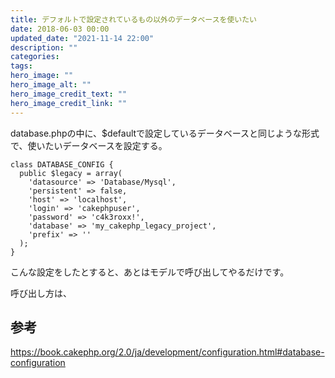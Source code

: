 ```yaml
---
title: デフォルトで設定されているもの以外のデータベースを使いたい
date: 2018-06-03 00:00
updated_date: "2021-11-14 22:00"
description: ""
categories:
tags:
hero_image: ""
hero_image_alt: ""
hero_image_credit_text: ""
hero_image_credit_link: ""
---
```

database.phpの中に、$defaultで設定しているデータベースと同じような形式で、使いたいデータベースを設定する。

```
class DATABASE_CONFIG {
  public $legacy = array(
    'datasource' => 'Database/Mysql',
    'persistent' => false,
    'host' => 'localhost',
    'login' => 'cakephpuser',
    'password' => 'c4k3roxx!',
    'database' => 'my_cakephp_legacy_project',
    'prefix' => ''
  );
}
```

こんな設定をしたとすると、あとはモデルで呼び出してやるだけです。

呼び出し方は、

## 参考
https://book.cakephp.org/2.0/ja/development/configuration.html#database-configuration